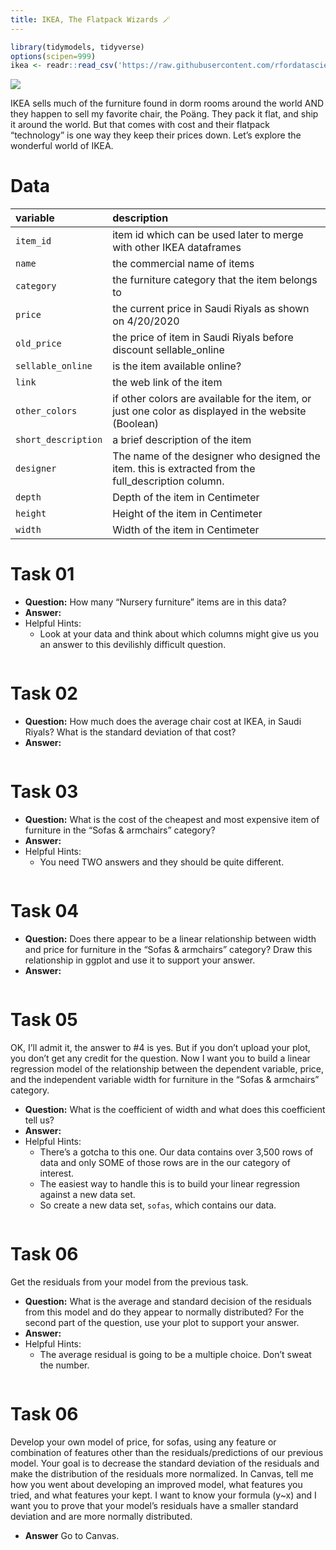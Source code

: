 ```yaml
---
title: IKEA, The Flatpack Wizards 🪄
---
```



```r
library(tidymodels, tidyverse)
options(scipen=999)
ikea <- readr::read_csv('https://raw.githubusercontent.com/rfordatascience/tidytuesday/main/data/2020/2020-11-03/ikea.csv')

```


![](https://camo.githubusercontent.com/104f5fbc4bc9adafe09600e6e8fccd29e263757d59659be6f67c695992205963/68747470733a2f2f6669766574686972747965696768742e636f6d2f77702d636f6e74656e742f75706c6f6164732f323031362f31302f61705f3131343333343830383135342e6a70673f773d353735)

IKEA sells much of the furniture found in dorm rooms around the world AND they
happen to sell my favorite chair, the Poäng. They pack it flat, and ship it
around the world. But that comes with cost and their flatpack "technology" is
one way they keep their prices down. Let's explore the wonderful world of IKEA.



# Data

| variable            | description                                                                                         |
|:--------------------|:----------------------------------------------------------------------------------------------------|
| `item_id`           | item id which can be used later to merge with other IKEA dataframes                                 |
| `name`              | the commercial name of items                                                                        |
| `category`          | the furniture category that the item belongs to                                                     |
| `price`             | the current price in Saudi Riyals as shown on 4/20/2020                                             |
| `old_price`         | the price of item in Saudi Riyals before discount sellable_online                                   |
| `sellable_online`   | is the item available online?                                                                       | 
| `link`              | the web link of the item                                                                            |
| `other_colors`      | if other colors are available for the item, or just one color as displayed in the website (Boolean) |
| `short_description` | a brief description of the item                                                                     |
| `designer`          | The name of the designer who designed the item. this is extracted from the full_description column. |
| `depth`             | Depth of the item in Centimeter                                                                     |
| `height`            | Height of the item in Centimeter                                                                    |
| `width`             | Width of the item in Centimeter                                                                     |



# Task 01

- **Question:** How many "Nursery furniture" items are in this data?
- **Answer:** 
- Helpful Hints:
    - Look at your data and think about which columns might give us you an
      answer to this devilishly difficult question.

```r




```



# Task 02

- **Question:** How much does the average chair cost at IKEA, in Saudi Riyals? What is the standard deviation of that cost?
- **Answer:** 
    
```r


```



# Task 03

- **Question:** What is the cost of the cheapest and most expensive item of
  furniture in the "Sofas & armchairs" category?
- **Answer:** 
- Helpful Hints:
    - You need TWO answers and they should be quite different.

```r


```



# Task 04

- **Question:** Does there appear to be a linear relationship between width and
  price for furniture in the "Sofas & armchairs" category? Draw this
  relationship in ggplot and use it to support your answer.
- **Answer:** 

```r



```



# Task 05

OK, I'll admit it, the answer to #4 is yes. But if you don't upload your plot,
you don't get any credit for the question. Now I want you to build a linear
regression model of the relationship between the dependent variable, price, and
the independent variable width for furniture in the "Sofas & armchairs"
category.

- **Question:** What is the coefficient of width and what does this coefficient tell us?
- **Answer:** 
- Helpful Hints:
    - There's a gotcha to this one. Our data contains over 3,500 rows of data
      and only SOME of those rows are in the our category of interest.
    - The easiest way to handle this is to build your linear regression against
      a new data set.
    - So create a new data set, `sofas`, which contains our data.

```r


```


# Task 06

Get the residuals from your model from the previous task.

- **Question:** What is the average and standard decision of the residuals from
  this model and do they appear to normally distributed? For the second part of
  the question, use your plot to support your answer.
- **Answer:** 
- Helpful Hints:
  - The average residual is going to be a multiple choice. Don't sweat the
    number.

```r



```



# Task 06

Develop your own model of price, for sofas, using any feature or combination of
features other than the residuals/predictions of our previous model. Your goal
is to decrease the standard deviation of the residuals and make the distribution
of the residuals more normalized. In Canvas, tell me how you went about
developing an improved model, what features you tried, and what features your
kept. I want to know your formula (y~x) and I want you to prove that your
model's residuals have a smaller standard deviation and are more normally
distributed.

- **Answer** Go to Canvas.

```r



```

